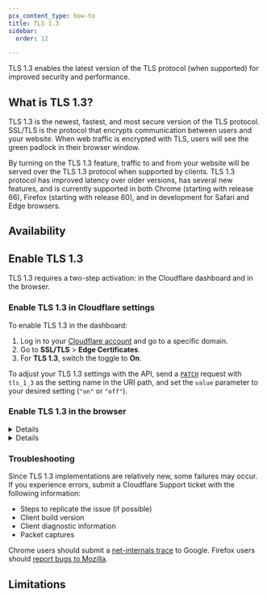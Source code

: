 ```yaml
---
pcx_content_type: how-to
title: TLS 1.3
sidebar:
  order: 12

---
```



TLS 1.3 enables the latest version of the TLS protocol (when supported) for improved security and performance.

## What is TLS 1.3?

TLS 1.3 is the newest, fastest, and most secure version of the TLS protocol. SSL/TLS is the protocol that encrypts communication between users and your website. When web traffic is encrypted with TLS, users will see the green padlock in their browser window.

By turning on the TLS 1.3 feature, traffic to and from your website will be served over the TLS 1.3 protocol when supported by clients. TLS 1.3 protocol has improved latency over older versions, has several new features, and is currently supported in both Chrome (starting with release 66), Firefox (starting with release 60), and in development for Safari and Edge browsers.

## Availability

<FeatureTable id="ssl.tls_13" />

## Enable TLS 1.3

TLS 1.3 requires a two-step activation: in the Cloudflare dashboard and in the browser.

### Enable TLS 1.3 in Cloudflare settings

<Tabs> <TabItem label="dashboard">

To enable TLS 1.3 in the dashboard:

1. Log in to your [Cloudflare account](https://dash.cloudflare.com) and go to a specific domain.
2. Go to **SSL/TLS** > **Edge Certificates**.
3. For **TLS 1.3**, switch the toggle to **On**.

</TabItem> <TabItem label="api">

To adjust your TLS 1.3 settings with the API, send a [`PATCH`](/api/operations/zone-settings-edit-single-setting) request with `tls_1_3` as the setting name in the URI path, and set the `value` parameter to your desired setting (`"on"` or `"off"`).

</TabItem> </Tabs>

### Enable TLS 1.3 in the browser


<Details header="Chrome">

1. In the address bar, enter `chrome://flags` and press **Enter**.
2. Scroll to locate the **TLS 1.3 Early Data** entry, and set it to *Enabled*. A message saying that the change will take effect the next time you relaunch Chrome will appear.
3. Select **RELAUNCH NOW** to restart Chrome.

After enabling TLS 1.3, visit a site with TLS 1.3 enabled over HTTPS. Then:

1. Open Chrome **Developer Tools**.
2. Select the **Security** tab.
3. Reload the page (Command-R in macOS, Ctrl-R in Windows).
4. Select the site under **Main origin**.
5. Under **Connection**, confirm that the protocol is **TLS 1.3**.


</Details>


<Details header="Firefox">

1. In the address bar, enter `about:config` and select to accept the warranty warning.
2. Search for `security.tls.version.max` and change the value from `3` (the default) to `4`.

After enabling TLS 1.3, visit a site with TLS 1.3 enabled over HTTPS. Then:

1. Select the lock icon in the address bar.
2. Select **Connection secure** > **More information**.
3. Under **Technical Details**, verify that the TLS version is TLS 1.3.


</Details>

### Troubleshooting

Since TLS 1.3 implementations are relatively new, some failures may occur. If you experience errors, submit a Cloudflare Support ticket with the following information:

* Steps to replicate the issue (if possible)
* Client build version
* Client diagnostic information
* Packet captures

Chrome users should submit a [net-internals trace](https://dev.chromium.org/for-testers/providing-network-details) to Google. Firefox users should [report bugs to Mozilla](https://bugzilla.mozilla.org/home).

## Limitations

<Render file="tls-13-cipher-limitations" />
